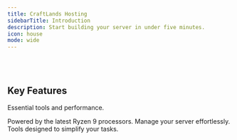 ```yaml
---
title: CraftLands Hosting
sidebarTitle: Introduction
description: Start building your server in under five minutes.
icon: house
mode: wide
---
```


<StartButton />

<br />

<br />

<CardGroup>
  <HeroCard  title="Setting Up Your Server" description="Everything you need to know about setting up your server, from start to finish." href="getstarted" />

  <HeroCard title="Explore Features" description="Discover a range of features designed to make server management easier." href="features" />
</CardGroup>

## Key Features

Essential tools and performance.

<CardGroup cols={3}>
  <Card title="High-Performance Hardware" icon="server" href="https://craftlands.host/#services">
    Powered by the latest Ryzen 9 processors.
  </Card>

  <Card title="Intuitive Control Panel" icon="code" href="https://craftlands.host/panel">
    Manage your server effortlessly.
  </Card>

  <Card title="Streamlined Management" icon="gear" href="https://craftlands.host/panel">
    Tools designed to simplify your tasks.
  </Card>
</CardGroup>

<br />

<br />

<Banner />